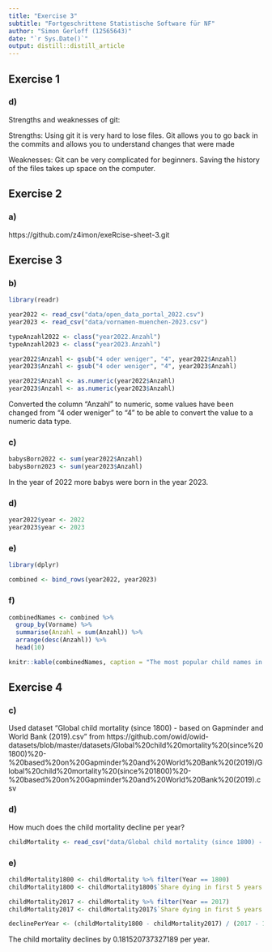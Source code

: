```yaml
---
title: "Exercise 3"
subtitle: "Fortgeschrittene Statistische Software für NF"
author: "Simon Gerloff (12565643)"
date: "`r Sys.Date()`"
output: distill::distill_article
---
```


## Exercise 1
### d)

Strengths and weaknesses of git:

Strengths: 
Using git it is very hard to lose files. Git allows you to go back in the commits and allows you to understand changes that were made

Weaknesses: 
Git can be very complicated for beginners. Saving the history of the files takes up space on the computer.

## Exercise 2
### a)

https://github.com/z4imon/exeRcise-sheet-3.git

## Exercise 3
### b)

```r

library(readr)

year2022 <- read_csv("data/open_data_portal_2022.csv")
year2023 <- read_csv("data/vornamen-muenchen-2023.csv")

typeAnzahl2022 <- class("year2022.Anzahl")
typeAnzahl2023 <- class("year2023.Anzahl")

year2022$Anzahl <- gsub("4 oder weniger", "4", year2022$Anzahl)
year2023$Anzahl <- gsub("4 oder weniger", "4", year2023$Anzahl)

year2022$Anzahl <- as.numeric(year2022$Anzahl)
year2023$Anzahl <- as.numeric(year2023$Anzahl)

```
Converted the column "Anzahl" to numeric, some values have been changed from "4 oder weniger" to "4" to be able to convert the value to a numeric data type.

### c)
```r

babysBorn2022 <- sum(year2022$Anzahl)
babysBorn2023 <- sum(year2023$Anzahl)

```

In the year of 2022 more babys were born in the year 2023.

### d)
```r

year2022$year <- 2022
year2023$year <- 2023

```

### e)
```r

library(dplyr)

combined <- bind_rows(year2022, year2023)

```


### f)
```r

combinedNames <- combined %>% 
  group_by(Vorname) %>% 
  summarise(Anzahl = sum(Anzahl)) %>% 
  arrange(desc(Anzahl)) %>% 
  head(10)

knitr::kable(combinedNames, caption = "The most popular child names in 2022 and 2023")

```

## Exercise 4
### c)
Used dataset "Global child mortality (since 1800) - based on Gapminder and World Bank (2019).csv" from https://github.com/owid/owid-datasets/blob/master/datasets/Global%20child%20mortality%20(since%201800)%20-%20based%20on%20Gapminder%20and%20World%20Bank%20(2019)/Global%20child%20mortality%20(since%201800)%20-%20based%20on%20Gapminder%20and%20World%20Bank%20(2019).csv

### d)
How much does the child mortality decline per year?

```r

childMortality <- read_csv("data/Global child mortality (since 1800) - based on Gapminder and World Bank (2019).csv")

```

### e)
```r

childMortality1800 <- childMortality %>% filter(Year == 1800)
childMortality1800 <- childMortality1800$`Share dying in first 5 years (based on Gapminder and World Bank (2019))`

childMortality2017 <- childMortality %>% filter(Year == 2017)
childMortality2017 <- childMortality2017$`Share dying in first 5 years (based on Gapminder and World Bank (2019))`

declinePerYear <- (childMortality1800 - childMortality2017) / (2017 - 1800)

```

The child mortality declines by 0.181520737327189 per year.


